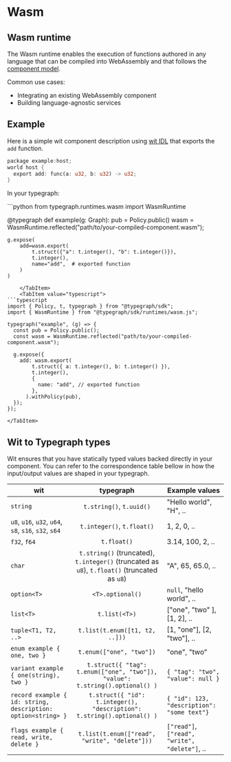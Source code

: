 

# Wasm

## Wasm runtime

The Wasm runtime enables the execution of functions authored in any language that can be compiled into WebAssembly and that follows the [component model](https://component-model.bytecodealliance.org/design/why-component-model.html).

Common use cases:
- Integrating an existing WebAssembly component
- Building language-agnostic services

## Example
Here is a simple wit component description using [wit IDL](https://github.com/WebAssembly/component-model/blob/main/design/mvp/WIT.md) that exports the `add` function.

```rust
package example:host;
world host {
  export add: func(a: u32, b: u32) -> u32;
}
```

In your typegraph:

<SDKTabs>
    <TabItem value="python">
```python
from typegraph.runtimes.wasm import WasmRuntime

@typegraph
def example(g: Graph):
    pub = Policy.public()
    wasm = WasmRuntime.reflected("path/to/your-compiled-component.wasm");

    g.expose(
        add=wasm.export(
            t.struct({"a": t.integer(), "b": t.integer()}),
            t.integer(),
            name="add",  # exported function
        )
    )

```
    </TabItem>
    <TabItem value="typescript">
```typescript
import { Policy, t, typegraph } from "@typegraph/sdk";
import { WasmRuntime } from "@typegraph/sdk/runtimes/wasm.js";

typegraph("example", (g) => {
  const pub = Policy.public();
  const wasm = WasmRuntime.reflected("path/to/your-compiled-component.wasm");

  g.expose({
    add: wasm.export(
        t.struct({ a: t.integer(), b: t.integer() }),
        t.integer(),
        { 
          name: "add", // exported function
        },
      ).withPolicy(pub),
  });
});
```
    </TabItem>
</SDKTabs>

## Wit to Typegraph types
Wit ensures that you have statically typed values backed directly in your component.
You can refer to the correspondence table bellow in how the input/output values are shaped in your typegraph.

|                             wit                              |                                          typegraph                                           |                Example values                 |
| ------------------------------------------------------------ | :------------------------------------------------------------------------------------------: | --------------------------------------------- |
| `string`                                                     |                                   `t.string()`, `t.uuid()`                                   | "Hello world", "H", ..                        |
| `u8`, `u16`, `u32`, `u64`, `s8`, `s16`, `s32`, `s64`         |                                  `t.integer()`, `t.float()`                                  | 1, 2, 0, ..                                   |
| `f32`, `f64`                                                 |                                         `t.float()`                                          | 3.14, 100, 2, ..                              |
| `char`                                                       | `t.string()` (truncated), `t.integer()` (truncated as `u8`), `t.float()` (truncated as `u8`) | "A", 65, 65.0, ..                             |
| `option<T>`                                                  |                                       `<T>.optional()`                                       | `null`, "hello world", ..                     |
| `list<T>`                                                    |                                        `t.list(<T>)`                                         | ["one", "two" ], [1, 2], ..                   |
| `tuple<T1, T2, ..>`                                          |                                `t.list(t.enum([t1, t2, ..]))`                                | [1, "one"], [2, "two"], ..                    |
| `enum example { one, two }`                                  |                                   `t.enum(["one", "two"])`                                   | "one", "two"                                  |
| `variant example { one(string), two }`                       |         `t.struct({ "tag": t.enum(["one", "two"]), "value": t.string().optional() )`         | `{ "tag": "two", "value": null }`             |
| `record example { id: string, description: option<string> }` |            `t.struct({ "id": t.integer(), "description": t.string().optional() )`            | `{ "id": 123, "description": "some text"}`    |
| `flags example { read, write, delete }`                      |                        `t.list(t.enum(["read", "write", "delete"]))`                         | `["read"]`, `["read", "write", "delete"]`, .. |
